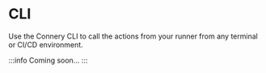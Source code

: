 # CLI

Use the Connery CLI to call the actions from your runner from any terminal or CI/CD environment.

:::info
Coming soon...
:::
